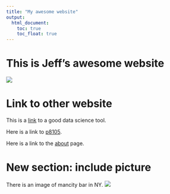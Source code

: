 ```yaml
---
title: "My awesome website"
output: 
  html_document:
    toc: true
    toc_float: true
---
```


# This is Jeff's awesome website

![](https://media.giphy.com/media/drXGoW1iudhKw/giphy.gif)


# Link to other website

This is a [link](http://www.google.com/) to a good data science tool.

Here is a link to [p8105](https://p8105.com/index.html).

Here is a link to the [about](about.html) page.


# New section: include picture

There is an image of mancity bar in NY.
![](images/mancity.jpeg)
